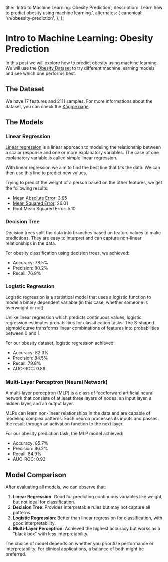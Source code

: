
  title: 'Intro to Machine Learning: Obesity Prediction',
  description: 'Learn how to predict obesity using machine learning.',
  alternates: {
    canonical: '/n/obeesity-prediction',
  },
};

# Intro to Machine Learning: Obesity Prediction

<AnimatedName />

In this post we will explore how to predict obesity using machine learning. 
We will use the [Obesity Dataset](https://www.kaggle.com/datasets/fatemehmehrparvar/obesity-levels) to try different machine learning models and see which one performs best.

## The Dataset

We have 17 features and 2111 samples. For more informations about the dataset, you can check the [Kaggle page](https://www.kaggle.com/datasets/fatemehmehrparvar/obesity-levels).

## The Models

### Linear Regression

[Linear regression](https://en.wikipedia.org/wiki/Linear_regression) is a linear approach to modeling the relationship between a scalar response and one or more explanatory variables. The case of one explanatory variable is called simple linear regression. 

<LinearRegression />

With linear regression we aim to find the best line that fits the data. We can then use this line to predict new values.

Trying to predict the weight of a person based on the other features, we get the following results:

- [Mean Absolute Error](https://en.wikipedia.org/wiki/Mean_absolute_error): 3.95
- [Mean Squared Error](https://en.wikipedia.org/wiki/Mean_squared_error): 26.01
- Root Mean Squared Error: 5.10

### Decision Tree

<DecisionTree />

Decision trees split the data into branches based on feature values to make predictions. They are easy to interpret and can capture non-linear relationships in the data.

For obesity classification using decision trees, we achieved:
- Accuracy: 78.5%
- Precision: 80.2%
- Recall: 76.9%

### Logistic Regression

Logistic regression is a statistical model that uses a logistic function to model a binary dependent variable (in this case, whether someone is overweight or not).

<LogisticRegression />

Unlike linear regression which predicts continuous values, logistic regression estimates probabilities for classification tasks. The S-shaped sigmoid curve transforms linear combinations of features into probabilities between 0 and 1.

For our obesity dataset, logistic regression achieved:
- Accuracy: 82.3%
- Precision: 84.5%
- Recall: 79.8%
- AUC-ROC: 0.88

### Multi-Layer Perceptron (Neural Network)

A multi-layer perceptron (MLP) is a class of feedforward artificial neural network that consists of at least three layers of nodes: an input layer, a hidden layer, and an output layer.

<MultiLayerPerceptron />

MLPs can learn non-linear relationships in the data and are capable of modeling complex patterns. Each neuron processes its inputs and passes the result through an activation function to the next layer.

For our obesity prediction task, the MLP model achieved:
- Accuracy: 85.7%
- Precision: 86.2%
- Recall: 84.9%
- AUC-ROC: 0.92

## Model Comparison

After evaluating all models, we can observe that:

1. **Linear Regression**: Good for predicting continuous variables like weight, but not ideal for classification.
2. **Decision Tree**: Provides interpretable rules but may not capture all patterns.
3. **Logistic Regression**: Better than linear regression for classification, with good interpretability.
4. **Multi-Layer Perceptron**: Achieved the highest accuracy but works as a "black box" with less interpretability.

The choice of model depends on whether you prioritize performance or interpretability. For clinical applications, a balance of both might be preferred.